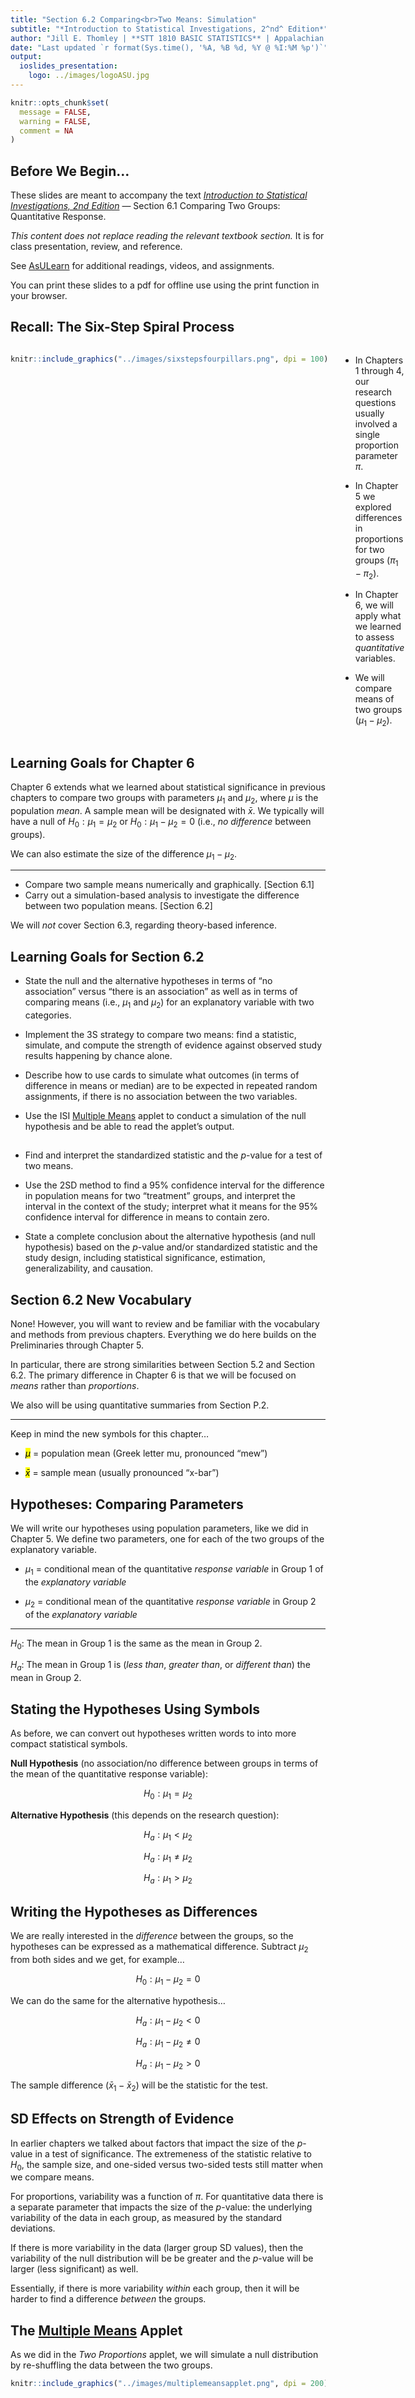 ```yaml
---
title: "Section 6.2 Comparing<br>Two Means: Simulation"
subtitle: "*Introduction to Statistical Investigations, 2^nd^ Edition*"
author: "Jill E. Thomley | **STT 1810 BASIC STATISTICS** | Appalachian State University"
date: "Last updated `r format(Sys.time(), '%A, %B %d, %Y @ %I:%M %p')`"
output: 
  ioslides_presentation:
    logo: ../images/logoASU.jpg
---
```


```r
knitr::opts_chunk$set(
  message = FALSE,
  warning = FALSE,
  comment = NA
)
```

## Before We Begin…

These slides are meant to accompany the text [*Introduction to Statistical Investigations, 2nd Edition*](http://www.isi-stats.com/isi/index2nd.html) --- Section 6.1 Comparing Two Groups: Quantitative Response.

*This content does not replace reading the relevant textbook section.* It is for class presentation, review, and reference.

See [AsULearn](https://asulearn.appstate.edu/) for additional readings, videos, and assignments.

You can print these slides to a pdf for offline use using the print function in your browser.


## Recall: The Six-Step Spiral Process

:::::: {style="display: flex;"}

::: {}

```r
knitr::include_graphics("../images/sixstepsfourpillars.png", dpi = 100)
```

:::

::: {}

&nbsp;&nbsp;&nbsp;&nbsp;&nbsp;

:::

::: {}

* In Chapters 1 through 4, our research questions usually involved a single proportion parameter $\pi$.

* In Chapter 5 we explored differences in proportions for two groups ($\pi_1 - \pi_2$).

* In Chapter 6, we will apply what we learned to assess *quantitative* variables.

* We will compare means of two groups ($\mu_1 - \mu_2$).


:::

::::


## Learning Goals for Chapter 6

Chapter 6 extends what we learned about statistical significance in previous chapters to compare two groups with parameters $\mu_1$ and $\mu_2$, where $\mu$ is the population *mean*. A sample mean will be designated with $\bar{x}$. We typically will have a null of $H_0: \mu_1 = \mu_2$ or $H_0: \mu_1 - \mu_2 = 0$ (i.e., *no difference* between groups). 

We can also estimate the size of the difference $\mu_1 - \mu_2$.

<hr>

* Compare two sample means numerically and graphically. [Section 6.1]
* Carry out a simulation-based analysis to investigate the difference between two population means. [Section 6.2]

We will *not* cover Section 6.3, regarding theory-based inference.


## Learning Goals for Section 6.2

* State the null and the alternative hypotheses in terms of “no association” versus “there is an association” as well as in terms of comparing means (i.e., $\mu_1$ and $\mu_2$) for an explanatory variable with two categories.

* Implement the 3S strategy to compare two means: find a statistic, simulate, and compute the strength of evidence against observed study results happening by chance alone.

* Describe how to use cards to simulate what outcomes (in terms of difference in means or median) are to be expected in repeated random assignments, if there is no association between the two variables.

* Use the ISI [Multiple Means](http://www.isi-stats.com/isi2nd/ISIapplets2021.html) applet to conduct a simulation of the null hypothesis and be able to read the applet's output.


##

* Find and interpret the standardized statistic and the *p*-value for a test of two means.

* Use the 2SD method to find a 95% confidence interval for the difference in population means for two “treatment” groups, and interpret the interval in the context of the study; interpret what it means for the 95% confidence interval for difference in means to contain zero.

* State a complete conclusion about the alternative hypothesis (and null hypothesis) based on the *p*-value and/or standardized statistic and the study design, including statistical significance, estimation, generalizability, and causation.


## Section 6.2 New Vocabulary

None! However, you will want to review and be familiar with the vocabulary and methods from previous chapters. Everything we do here builds on the Preliminaries through Chapter 5.

In particular, there are strong similarities between Section 5.2 and Section 6.2. The primary difference in Chapter 6 is that we will be focused on *means* rather than *proportions*.

We also will be using quantitative summaries from Section P.2.

<hr>

Keep in mind the new symbols for this chapter...

* <mark>$\mu$</mark> = population mean (Greek letter mu, pronounced "mew")

* <mark>$\bar{x}$</mark> = sample mean (usually pronounced "x-bar")


## Hypotheses: Comparing Parameters

We will write our hypotheses using population parameters, like we did in Chapter 5. We define two parameters, one for each of the two groups of the explanatory variable.

* $\mu_1$ = conditional mean of the quantitative *response variable* in Group 1 of the *explanatory variable*

* $\mu_2$ = conditional mean of the quantitative *response variable* in Group 2 of the *explanatory variable*

<hr>

$H_0:$ The mean in Group 1 is the same as the mean in Group 2.

$H_a:$ The mean in Group 1 is (*less than*, *greater than*, or *different than*) the mean in Group 2.


## Stating the Hypotheses Using Symbols

As before, we can convert out hypotheses written words to into more compact statistical symbols.

**Null Hypothesis** (no association/no difference between groups in terms of the mean of the quantitative response variable):

$$H_0: \mu_1 = \mu_2$$

**Alternative Hypothesis** (this depends on the research question):

$$H_a: \mu_1 < \mu_2$$

$$H_a: \mu_1 \neq \mu_2$$

$$H_a: \mu_1 > \mu_2$$


## Writing the Hypotheses as Differences

We are really interested in the *difference* between the groups, so the hypotheses can be expressed as a mathematical difference. Subtract $\mu_2$ from both sides and we get, for example...

$$H_0: \mu_1 - \mu_2 = 0$$

We can do the same for the alternative hypothesis...

$$H_a: \mu_1 -\mu_2 < 0$$

$$H_a: \mu_1 - \mu_2 \neq 0$$

$$H_a: \mu_1 -\mu_2 > 0$$

The sample difference ($\bar{x}_1 - \bar{x}_2$) will be the statistic for the test.


## SD Effects on Strength of Evidence

In earlier chapters we talked about factors that impact the size of the *p*-value in a test of significance. The extremeness of the statistic relative to $H_0$, the sample size, and one-sided versus two-sided tests still matter when we compare means. 

For proportions, variability was a function of $\pi$. For quantitative data there is a separate parameter that impacts the size of the *p*-value: the underlying variability of the data in each group, as measured by the standard deviations. 

If there is more variability in the data (larger group SD values), then the variability of the null distribution will be be greater and the *p*-value will be larger (less significant) as well.

Essentially, if there is more variability *within* each group, then it will be harder to find a difference *between* the groups.


## The [Multiple Means](https://www.isi-stats.com/isi2nd/ISIapplets2021.html) Applet

As we did in the *Two Proportions* applet, we will simulate a null distribution by re-shuffling the data between the two groups.

```r
knitr::include_graphics("../images/multiplemeansapplet.png", dpi = 200)
```


